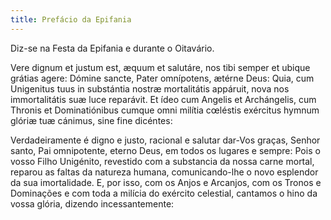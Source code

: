 ```yaml
---
title: Prefácio da Epifania
---
```


<aside>Diz-se na Festa da Epifania e durante o Oitavário.</aside>

<div class="side-by-side not-content">

Vere dignum et justum est, æquum et salutáre, nos tibi semper et ubique
    grátias agere: Dómine sancte, Pater omnípotens, ætérne Deus: Quia, cum
    Unigenitus tuus in substántia nostræ mortalitátis appáruit, nova nos
    immortalitátis suæ luce reparávit. Et ídeo cum Angelis et Archángelis, cum
    Thronis et Dominatiónibus cumque omni milítia cœléstis exércitus hymnum
    glóriæ tuæ cánimus, sine fine dicéntes:

Verdadeiramente é digno e justo, racional e salutar dar-Vos graças, Senhor
    santo, Pai omnipotente, eterno Deus, em todos os lugares e sempre: Pois o
    vosso Filho Unigénito, revestido com a substancia da nossa carne mortal,
    reparou as faltas da natureza humana, comunicando-lhe o novo esplendor da
    sua imortalidade. E, por isso, com os Anjos e Arcanjos, com os Tronos e
    Dominações e com toda a milícia do exército celestial, cantamos o hino da
    vossa glória, dizendo incessantemente:

</div>
